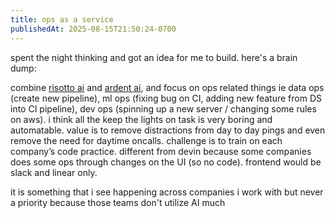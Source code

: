 ```yaml
---
title: ops as a service
publishedAt: 2025-08-15T21:50:24-0700
---
```


spent the night thinking and got an idea for me to build. here's a brain dump:

combine [risotto ai](https://tryrisotto.com) and [ardent ai](https://www.ardentai.io), and focus on ops related things ie data ops (create new pipeline), ml ops (fixing bug on CI, adding new feature from DS into CI pipeline), dev ops (spinning up a new server / changing some rules on aws). i think all the keep the lights on task is very boring and automatable.
value is to remove distractions from day to day pings and even remove the need for daytime oncalls. challenge is to train on each company’s code practice. different from devin because some companies does some ops through changes on the UI (so no code). frontend would be slack and linear only.

it is something that i see happening across companies i work with but never a priority because those teams don't utilize AI much
